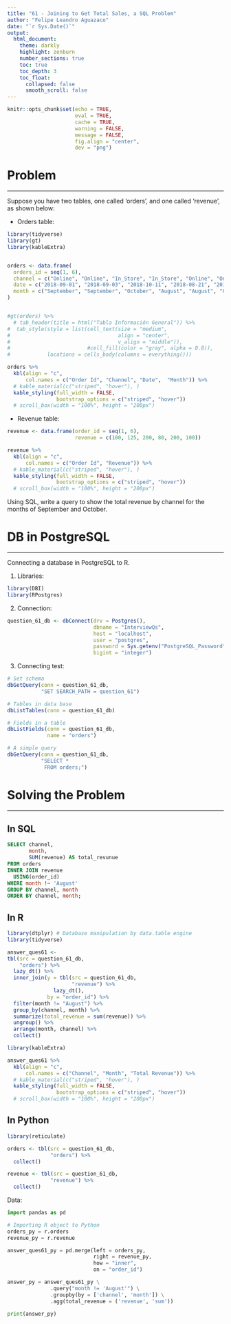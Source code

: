 ```yaml
---
title: "61 - Joining to Get Total Sales, a SQL Problem"
author: "Felipe Leandro Aguazaco"
date: "`r Sys.Date()`"
output: 
  html_document:
    theme: darkly
    highlight: zenburn
    number_sections: true
    toc: true
    toc_depth: 3
    toc_float:
      collapsed: false
      smooth_scroll: false
---
```


```r
knitr::opts_chunk$set(echo = TRUE,
                      eval = TRUE,
                      cache = TRUE,
                      warning = FALSE, 
                      message = FALSE, 
                      fig.align = "center", 
                      dev = "png")
```

# Problem

---

Suppose you have two tables, one called 'orders', and one called 'revenue', as shown below: 

* Orders table:
```r

library(tidyverse)
library(gt)
library(kableExtra)


orders <- data.frame(
  orders_id = seq(1, 6), 
  channel = c("Online", "Online", "In_Store", "In_Store", "Online", "Online"), 
  date = c("2018-09-01", "2018-09-03", "2018-10-11", "2018-08-21", "2018-08-13", "2018-10-29"), 
  month = c("September", "September", "October", "August", "August", "October")
)


#gt(orders) %>% 
  # tab_header(title = html("Tabla Información General")) %>% 
#  tab_style(style = list(cell_text(size = "medium", 
#                                   align = "center", 
#                                   v_align = "middle")),
#                         #cell_fill(color = "gray", alpha = 0.8)), 
#            locations = cells_body(columns = everything()))

orders %>% 
  kbl(align = "c", 
      col.names = c("Order Id", "Channel", "Date",  "Month")) %>%
  # kable_material(c("striped", "hover"), )
  kable_styling(full_width = FALSE, 
                bootstrap_options = c("striped", "hover"))
  # scroll_box(width = "100%", height = "200px")

```
* Revenue table:
```r

revenue <- data.frame(order_id = seq(1, 6), 
                      revenue = c(100, 125, 200, 80, 200, 100))

revenue %>% 
  kbl(align = "c", 
      col.names = c("Order Id", "Revenue")) %>%
  # kable_material(c("striped", "hover"), )
  kable_styling(full_width = FALSE, 
                bootstrap_options = c("striped", "hover"))
  # scroll_box(width = "100%", height = "200px")

```
<!--
| order_id | channel  | date       | month     |
|----------|----------|------------|-----------|
| 1        | Online   | 2018-09-01 | September |
| 2        | Online   | 2018-09-03 | September |
| 3        | In_store | 2018-10-11 | October   |
| 4        | In_store | 2018-08-21 | August    |
| 5        | Online   | 2018-08-13 | August    |
| 6        | Online   | 2018-10-29 | October   |

* Revenue table:

| order_id | revenue |
|----------|---------|
| 1        | 100     |
| 2        | 125     |
| 3        | 200     |
| 4        | 80      |
| 5        | 200     |
| 6        | 100     |

-->

Using SQL, write a query to show the total revenue by channel for the months of September and October.

# DB in PostgreSQL 

---

Connecting a database in PostgreSQL to R.  

1. Libraries:

```r

library(DBI)
library(RPostgres)

```

2. Connection:

```r

question_61_db <- dbConnect(drv = Postgres(), 
                            dbname = "InterviewQs", 
                            host = "localhost", 
                            user = "postgres", 
                            password = Sys.getenv("PostgreSQL_Password"), 
                            bigint = "integer")

```

3. Connecting test:

```r
# Set schema
dbGetQuery(conn = question_61_db, 
           "SET SEARCH_PATH = question_61")

# Tables in data base
dbListTables(conn = question_61_db)

# Fields in a table
dbListFields(conn = question_61_db, 
             name = "orders")

# A simple query
dbGetQuery(conn = question_61_db, 
           "SELECT *
            FROM orders;")

```
# Solving the Problem {.tabset .tabset-fade .tabset-pills}

---

## In SQL

```sql
SELECT channel, 
       month,
       SUM(revenue) AS total_revunue
FROM orders
INNER JOIN revenue
  USING(order_id)
WHERE month !~ 'August'
GROUP BY channel, month
ORDER BY channel, month;

```
## In R

```r

library(dtplyr) # Database manipulation by data.table engine
library(tidyverse)

```

```r

answer_ques61 <- 
tbl(src = question_61_db, 
    "orders") %>% 
  lazy_dt() %>% 
  inner_join(y = tbl(src = question_61_db, 
                     "revenue") %>% 
               lazy_dt(), 
             by = "order_id") %>% 
  filter(month != "August") %>% 
  group_by(channel, month) %>% 
  summarize(total_revenue = sum(revenue)) %>% 
  ungroup() %>% 
  arrange(month, channel) %>% 
  collect()

```

```r

library(kableExtra)

answer_ques61 %>% 
  kbl(align = "c", 
      col.names = c("Channel", "Month", "Total Revenue")) %>%
  # kable_material(c("striped", "hover"), )
  kable_styling(full_width = FALSE, 
                bootstrap_options = c("striped", "hover"))
  # scroll_box(width = "100%", height = "200px")

```

## In Python

```r

library(reticulate)

orders <- tbl(src = question_61_db, 
              "orders") %>% 
  collect()

revenue <- tbl(src = question_61_db, 
              "revenue") %>% 
  collect()

```

Data:

```python
import pandas as pd

# Importing R object to Python
orders_py = r.orders
revenue_py = r.revenue

answer_ques61_py = pd.merge(left = orders_py, 
                            right = revenue_py, 
                            how = "inner", 
                            on = "order_id")

```

```python
answer_py = answer_ques61_py \
              .query("month != 'August'") \
              .groupby(by = ['channel', 'month']) \
              .agg(total_revenue = ('revenue', 'sum'))

print(answer_py)

```

